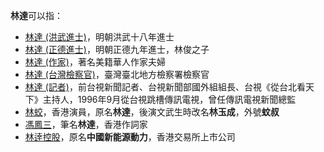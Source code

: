 '''林達'''可以指：
* [[林達_(洪武進士)|林達 (洪武進士)]]，明朝洪武十八年進士
* [[林達_(正德進士)|林達 (正德進士)]]，明朝正德九年進士，林俊之子
* [[林達_(作家)|林達 (作家)]]，著名美籍華人作家夫婦
* [[林達_(台灣檢察官)|林達 (台灣檢察官)]]，臺灣臺北地方檢察署檢察官
* [[林達_(記者)|林達 (記者)]]，前台視新聞記者、台視新聞部國外組組長、台視《從台北看天下》主持人，1996年9月從台視跳槽傳訊電視，曾任傳訊電視新聞總監
* [[林蛟|林蛟]]，香港演員，原名'''林達'''，後演文武生時改名'''林玉成'''，外號'''蚊叔'''
* [[馮鳳三|馮鳳三]]，筆名'''林達'''，香港作詞家
* [[林逹控股|林逹控股]]，原名'''中國新能源動力'''，香港交易所上市公司
{{Disambiguation|Cat=二字消歧义}}